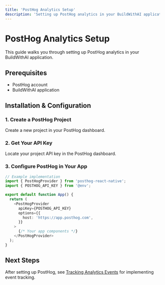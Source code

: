 ```yaml
---
title: 'PostHog Analytics Setup'
description: 'Setting up PostHog analytics in your BuildWithAI application'
---
```


# PostHog Analytics Setup

This guide walks you through setting up PostHog analytics in your BuildWithAI application.

## Prerequisites

- PostHog account
- BuildWithAI application

## Installation & Configuration

### 1. Create a PostHog Project

Create a new project in your PostHog dashboard.

### 2. Get Your API Key

Locate your project API key in the PostHog dashboard.

### 3. Configure PostHog in Your App

```typescript
// Example implementation
import { PostHogProvider } from 'posthog-react-native';
import { POSTHOG_API_KEY } from '@env';

export default function App() {
  return (
    <PostHogProvider
      apiKey={POSTHOG_API_KEY}
      options={{
        host: 'https://app.posthog.com',
      }}
    >
      {/* Your app components */}
    </PostHogProvider>
  );
}
```

## Next Steps

After setting up PostHog, see [Tracking Analytics Events](/features/analytics/tracking) for implementing event tracking.
